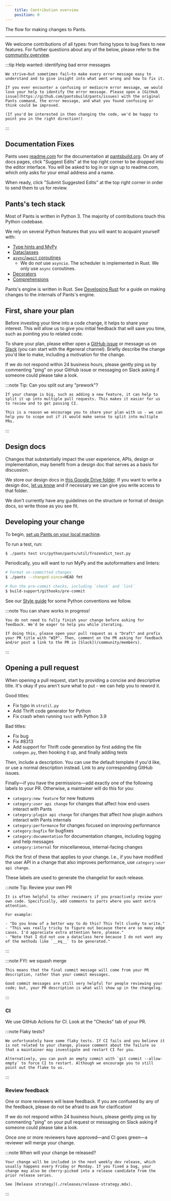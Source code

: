 ```yaml
---
    title: Contribution overview
    position: 0
---
```


The flow for making changes to Pants.

---

We welcome contributions of all types: from fixing typos to bug fixes to new features. For further questions about any of the below, please refer to the [community overview](/community/members).


:::tip Help wanted: identifying bad error messages

    We strive—but sometimes fail—to make every error message easy to understand and to give insight into what went wrong and how to fix it.
    
    If you ever encounter a confusing or mediocre error message, we would love your help to identify the error message. Please open a [GitHub issue](https://github.com/pantsbuild/pants/issues) with the original Pants command, the error message, and what you found confusing or think could be improved.
    
    (If you'd be interested in then changing the code, we'd be happy to point you in the right direction!)
:::

Documentation Fixes
-------------------

Pants uses [readme.com](https://readme.com/) for the documentation at [pantsbuild.org](https://pantsbuild.org). On any of docs pages, click "Suggest Edits" at the top right corner to be dropped into the editor interface. You will be asked to log in or sign up to readme.com, which only asks for your email address and a name.

When ready, click "Submit Suggested Edits" at the top right corner in order to send them to us for review.

Pants's tech stack
------------------

Most of Pants is written in Python 3. The majority of contributions touch this Python codebase.

We rely on several Python features that you will want to acquaint yourself with:

- [Type hints and MyPy](https://mypy.readthedocs.io/en/stable/)
- [Dataclasses](https://realpython.com/python-data-classes/)
- [`async`/`await` coroutines](https://www.python.org/dev/peps/pep-0492)
  - We do _not_ use `asyncio`. The scheduler is implemented in Rust. We only use `async` coroutines.
- [Decorators](https://realpython.com/primer-on-python-decorators/)
- [Comprehensions](https://www.geeksforgeeks.org/comprehensions-in-python/)

Pants's engine is written in Rust. See [Developing Rust](./development/developing-rust.mdx) for a guide on making changes to the internals of Pants's engine.

First, share your plan
----------------------

Before investing your time into a code change, it helps to share your interest. This will allow us to give you initial feedback that will save you time, such as pointing you to related code.

To share your plan, please either open a [GitHub issue](https://github.com/pantsbuild/pants/issues) or message us on [Slack](/community/getting-help#slack) (you can start with the #general channel). Briefly describe the change you'd like to make, including a motivation for the change.

If we do not respond within 24 business hours, please gently ping us by commenting "ping" on your GitHub issue or messaging on Slack asking if someone could please take a look.


:::note Tip: Can you split out any "prework"?

    If your change is big, such as adding a new feature, it can help to split it up into multiple pull requests. This makes it easier for us to review and to get passing CI.
    
    This is a reason we encourage you to share your plan with us - we can help you to scope out if it would make sense to split into multiple PRs.
:::

Design docs
-----------

Changes that substantially impact the user experience, APIs, design or implementation, may benefit from a design doc that serves as a basis for discussion. 

We store our design docs in [this Google Drive folder](https://drive.google.com/drive/folders/1LtA1EVPvalmfQ5AIDOqGRR3LV86_qCRZ). If you want to write a design doc, [let us know](/community/getting-help) and if necessary we can give you write access to that folder.

We don't currently have any guidelines on the structure or format of design docs, so write those as you see fit.

Developing your change
----------------------

To begin, [set up Pants on your local machine](./development/setting-up-pants.mdx).

To run a test, run:

```bash
$ ./pants test src/python/pants/util/frozendict_test.py
```

Periodically, you will want to run MyPy and the autoformatters and linters:

```bash
# Format un-committed changes
$ ./pants --changed-since=HEAD fmt

# Run the pre-commit checks, including `check` and `lint`
$ build-support/githooks/pre-commit
```

See our [Style guide](./development/style-guide.mdx) for some Python conventions we follow.


:::note You can share works in progress!

    You do not need to fully finish your change before asking for feedback. We'd be eager to help you while iterating.
    
    If doing this, please open your pull request as a "Draft" and prefix your PR title with "WIP". Then, comment on the PR asking for feedback and/or post a link to the PR in [Slack](/community/members).
:::

Opening a pull request
----------------------

When opening a pull request, start by providing a concise and descriptive title. It's okay if you aren't sure what to put - we can help you to reword it. 

Good titles:

- Fix typo in `strutil.py`
- Add Thrift code generator for Python
- Fix crash when running `test` with Python 3.9

Bad titles:

- Fix bug
- Fix #8313
- Add support for Thrift code generation by first adding the file `codegen.py`, then hooking it up, and finally adding tests

Then, include a description. You can use the default template if you'd like, or use a normal description instead. Link to any corresponding GitHub issues.

Finally—if you have the permissions—add exactly one of the following labels to your PR. Otherwise, a maintainer will do this for you:

- `category:new feature` for new features
- `category:user api change` for changes that affect how end-users interact with Pants
- `category:plugin api change` for changes that affect how plugin authors interact with Pants internals
- `category:performance` for changes focused on improving performance
- `category:bugfix` for bugfixes
- `category:documentation` for documentation changes, including logging and help messages
- `category:internal` for miscellaneous, internal-facing changes

Pick the first of these that applies to your change. I.e., if you have modified the user API in a change that also improves performance, use `category:user api change`.

These labels are used to generate the changelist for each release.


:::note Tip: Review your own PR

    It is often helpful to other reviewers if you proactively review your own code. Specifically, add comments to parts where you want extra attention.
    
    For example:
    
    - "Do you know of a better way to do this? This felt clunky to write."
    - "This was really tricky to figure out because there are so many edge cases. I'd appreciate extra attention here, please."
    - "Note that I did not use a dataclass here because I do not want any of the methods like `__eq__` to be generated."
:::


:::note FYI: we squash merge

    This means that the final commit message will come from your PR description, rather than your commit messages. 
    
    Good commit messages are still very helpful for people reviewing your code; but, your PR description is what will show up in the changelog.
:::

### CI

We use GitHub Actions for CI. Look at the "Checks" tab of your PR.


:::note Flaky tests?

    We unfortunately have some flaky tests. If CI fails and you believe it is not related to your change, please comment about the failure so that a maintainer may investigate and restart CI for you.
    
    Alternatively, you can push an empty commit with `git commit --allow-empty` to force CI to restart. Although we encourage you to still point out the flake to us.
:::

### Review feedback

One or more reviewers will leave feedback. If you are confused by any of the feedback, please do not be afraid to ask for clarification!

If we do not respond within 24 business hours, please gently ping us by commenting "ping" on your pull request or messaging on Slack asking if someone could please take a look.

Once one or more reviewers have approved—and CI goes green—a reviewer will merge your change.


:::note When will your change be released?

    Your change will be included in the next weekly dev release, which usually happens every Friday or Monday. If you fixed a bug, your change may also be cherry-picked into a release candidate from the prior release series.
    
    See [Release strategy](./releases/release-strategy.mdx).
:::